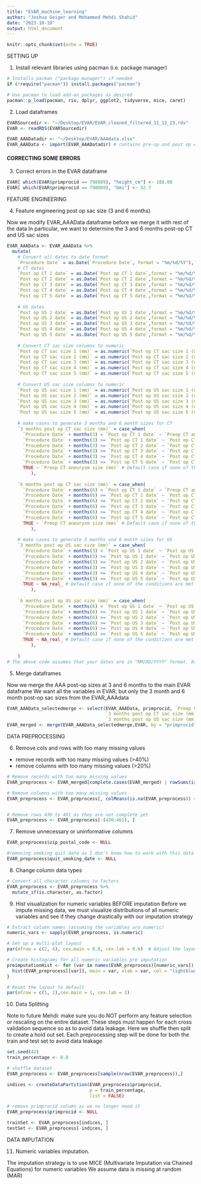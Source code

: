 ```yaml
---
title: "EVAR_machine_learning"
author: "Joshua Geiger and Mohammed Mehdi Shahid"
date: "2023-10-19"
output: html_document
---
```


```r
knitr::opts_chunk$set(echo = TRUE)
```

############## SETTING UP ##########

1. Install relevant libraries using pacman (i.e. package manager)
```r
# Installs pacman ("package manager") if needed
if (!require("pacman")) install.packages("pacman")

# Use pacman to load add-on packages as desired
pacman::p_load(pacman, rio, dplyr, ggplot2, tidyverse, mice, caret) 
```

2. Load dataframes
```r
EVARSourcedir <- "~/Desktop/EVAR/EVAR_cleaned_filtered_11_12_23.rds"
EVAR <- readRDS(EVARSourcedir)

EVAR_AAADatadir <- "~/Desktop/EVAR/AAAdata.xlsx"
EVAR_AAAData <- import(EVAR_AAADatadir) # contains pre-op and post op AAA measurements
```

#### CORRECTING SOME ERRORS ################

3. Correct errors in the EVAR dataframe
```r
EVAR[ which(EVAR$primprocid == 798089), "height_cm"] <- 188.00
EVAR[ which(EVAR$primprocid == 798089), "bmi"] <- 32.7
```


############## FEATURE ENGINEERING ##########


4. Feature engineering post op sac size (3 and 6 months)

Now we modify EVAR_AAAData dataframe before we merge it with rest of the data
In particular, we want to determine the 3 and 6 months post-op CT and US sac sizes

```r

EVAR_AAAData <- EVAR_AAAData %>%
  mutate(
    # Convert all dates to date format
    `Procedure Date` = as.Date(`Procedure Date`, format = "%m/%d/%Y"),
    # CT dates
    `Post op CT 1 date` = as.Date(`Post op CT 1 date`,format = "%m/%d/%Y"),
    `Post op CT 2 date` = as.Date(`Post op CT 2 date`,format = "%m/%d/%Y"),
    `Post op CT 3 date` = as.Date(`Post op CT 3 date`,format = "%m/%d/%Y"),
    `Post op CT 4 date` = as.Date(`Post op CT 4 date`,format = "%m/%d/%Y"),
    `Post op CT 5 date` = as.Date(`Post op CT 5 date`,format = "%m/%d/%Y"),
    
    # US dates
    `Post op US 1 date` = as.Date(`Post op US 1 date`,format = "%m/%d/%Y"),
    `Post op US 2 date` = as.Date(`Post op US 2 date`,format = "%m/%d/%Y"),
    `Post op US 3 date` = as.Date(`Post op US 3 date`,format = "%m/%d/%Y"),
    `Post op US 4 date` = as.Date(`Post op US 4 date`,format = "%m/%d/%Y"),
    `Post op US 5 date` = as.Date(`Post op US 5 date`,format = "%m/%d/%Y"),
    
    # Convert CT sac size columns to numeric
    `Post op CT sac size 1 (mm)` = as.numeric(`Post op CT sac size 1 (mm)`),
    `Post op CT sac size 2 (mm)` = as.numeric(`Post op CT sac size 2 (mm)`),
    `Post op CT sac size 3 (mm)` = as.numeric(`Post op CT sac size 3 (mm)`),
    `Post op CT sac size 4 (mm)` = as.numeric(`Post op CT sac size 4 (mm)`),
    `Post op CT sac size 5 (mm)` = as.numeric(`Post op CT sac size 5 (mm)`),
    
    # Convert US sac size columns to numeric
    `Post op US sac size 1 (mm)` = as.numeric(`Post op US sac size 1 (mm)`),
    `Post op US sac size 2 (mm)` = as.numeric(`Post op US sac size 2 (mm)`),
    `Post op US sac size 3 (mm)` = as.numeric(`Post op US sac size 3 (mm)`),
    `Post op US sac size 4 (mm)` = as.numeric(`Post op US sac size 4 (mm)`),
    `Post op US sac size 5 (mm)` = as.numeric(`Post op US sac size 5 (mm)`),
    
    # make cases to generate 3 months and 6 month sizes for CT
    `3 months post op CT sac size (mm)` = case_when(
      `Procedure Date` + months(3) < `Post op CT 1 date` ~ `Preop CT aneurysm size (mm)`,
      `Procedure Date` + months(3) >= `Post op CT 1 date` ~ `Post op CT sac size 1 (mm)`,
      `Procedure Date` + months(3) >= `Post op CT 2 date` ~ `Post op CT sac size 2 (mm)`,
      `Procedure Date` + months(3) >= `Post op CT 3 date` ~ `Post op CT sac size 3 (mm)`,
      `Procedure Date` + months(3) >= `Post op CT 4 date` ~ `Post op CT sac size 4 (mm)`,
      `Procedure Date` + months(3) >= `Post op CT 5 date` ~ `Post op CT sac size 5 (mm)`,
      TRUE ~ `Preop CT aneurysm size (mm)` # Default case if none of the conditions are met
         ),
    
    `6 months post op CT sac size (mm)` = case_when(
      `Procedure Date` + months(6) < `Post op CT 1 date` ~ `Preop CT aneurysm size (mm)`,
      `Procedure Date` + months(6) >= `Post op CT 1 date` ~ `Post op CT sac size 1 (mm)`,
      `Procedure Date` + months(6) >= `Post op CT 2 date` ~ `Post op CT sac size 2 (mm)`,
      `Procedure Date` + months(6) >= `Post op CT 3 date` ~ `Post op CT sac size 3 (mm)`,
      `Procedure Date` + months(6) >= `Post op CT 4 date` ~ `Post op CT sac size 4 (mm)`,
      `Procedure Date` + months(6) >= `Post op CT 5 date` ~ `Post op CT sac size 5 (mm)`,
      TRUE ~ `Preop CT aneurysm size (mm)` # Default case if none of the conditions are met
         ),
    
    # make cases to generate 3 months and 6 month sizes for US
    `3 months post op US sac size (mm)` = case_when(
      `Procedure Date` + months(3) < `Post op US 1 date` ~ `Post op US sac size 1 (mm)`,
      `Procedure Date` + months(3) >= `Post op US 1 date` ~ `Post op US sac size 1 (mm)`,
      `Procedure Date` + months(3) >= `Post op US 2 date` ~ `Post op US sac size 2 (mm)`,
      `Procedure Date` + months(3) >= `Post op US 3 date` ~ `Post op US sac size 3 (mm)`,
      `Procedure Date` + months(3) >= `Post op US 4 date` ~ `Post op US sac size 4 (mm)`,
      `Procedure Date` + months(3) >= `Post op US 5 date` ~ `Post op US sac size 5 (mm)`,
      TRUE ~ NA_real_ # Default case if none of the conditions are met
         ),
    
    `6 months post op US sac size (mm)` = case_when(
      `Procedure Date` + months(6) < `Post op US 1 date` ~ `Post op US sac size 1 (mm)`,
      `Procedure Date` + months(6) >= `Post op US 1 date` ~ `Post op US sac size 1 (mm)`,
      `Procedure Date` + months(6) >= `Post op US 2 date` ~ `Post op US sac size 2 (mm)`,
      `Procedure Date` + months(6) >= `Post op US 3 date` ~ `Post op US sac size 3 (mm)`,
      `Procedure Date` + months(6) >= `Post op US 4 date` ~ `Post op US sac size 4 (mm)`,
      `Procedure Date` + months(6) >= `Post op US 5 date` ~ `Post op US sac size 5 (mm)`,
      TRUE ~ NA_real_ # Default case if none of the conditions are met
         ),
    
    )
# The above code assumes that your dates are in "MM/DD/YYYY" format. Adjust the format accordingly if your dates are in a different format.
```


5. Merge dataframes

Now we merge the AAA post-op sizes at 3 and 6 months to the main EVAR dataframe
We want all the variables in EVAR, but only the 3 month and 6 month post-op sac sizes from the EVAR_AAAdata
```r
EVAR_AAAData_selectedmerge <- select(EVAR_AAAData, primprocid, `Preop CT aneurysm size (mm)`,
                                     `3 months post op CT sac size (mm)`, `6 months post op CT sac size (mm)`,
                                     `3 months post op US sac size (mm)`, `6 months post op US sac size (mm)`)
EVAR_merged <- merge(EVAR_AAAData_selectedmerge,EVAR, by = "primprocid")
```


############## DATA PREPROCESSING ##########

6. Remove cols and rows with too many missing values
- remove records with too many missing values (>40%)
- remove columns with too many missing values (>20%)

```r

# Remove records with too many missing values
EVAR_preprocess <- EVAR_merged[complete.cases(EVAR_merged) | rowSums(is.na(EVAR_merged)) <= ncol(EVAR_merged) * 0.4, ] # 0.4 denotes removing records with more than 40% missing values

# Remove columns with too many missing values
EVAR_preprocess <- EVAR_preprocess[, colMeans(is.na(EVAR_preprocess)) <= nrow(EVAR_preprocess) * 0.2] # 20%


# Remove rows 430 to 461 as they are not complete yet
EVAR_preprocess <- EVAR_preprocess[-(430:461), ]
```

7. Remove unnecessary or uninformative columns
```r
EVAR_preprocess$zip_postal_code <- NULL

#removing smoking quit date as I don't know how to work with this data type with ML for now....
EVAR_preprocess$quit_smoking_date <- NULL
```


8. Change column data types
```r
# Convert all character columns to factors
EVAR_preprocess <- EVAR_preprocess %>%
  mutate_if(is.character, as.factor)
```


9. Hist visualization for numeric variables BEFORE imputation
Before we impute missing data, we must visualize distributions of all numeric variables and see if they change drastically with our imputation strategy

```r
# Extract column names (assuming the variables are numeric)
numeric_vars <- sapply(EVAR_preprocess, is.numeric)

# Set up a multi-plot layout
par(mfrow = c(2, 4), cex.main = 0.8, cex.lab = 0.6)  # Adjust the layout as needed

# Create histograms for all numeric variables pre imputation
preimputationHist <- for (var in names(EVAR_preprocess)[numeric_vars]) {
  hist(EVAR_preprocess[[var]], main = var, xlab = var, col = "lightblue", border = "black")
}

# Reset the layout to default
par(mfrow = c(1, 1),cex.main = 1, cex.lab = 1)
```

10. Data Splitting

Note to future Mehdi: make sure you do NOT perform any feature selection or rescaling on the entire dataset. These steps must happen for each cross validation sequence so as to avoid data leakage. 
Here we shuffle then split to create a hold out set. 
Each preprocessing step will be done for both the train and test set to avoid data leakage

```r

set.seed(42)
train_percentage <- 0.8

# shuffle dataset
EVAR_preprocess <- EVAR_preprocess[sample(nrow(EVAR_preprocess)),]

indices <- createDataPartition(EVAR_preprocess$primprocid,
                               p = train_percentage,
                               list = FALSE)

# remove primprocid column as we no longer need it
EVAR_preprocess$primprocid <- NULL

trainSet <- EVAR_preprocess[indices, ]
testSet <- EVAR_preprocess[-indices, ]
```


######## DATA IMPUTATION ###############

11. Numeric variables imputation.

The imputation strategy is to use MICE (Multivariate Imputation via Chained Equations) for numeric variables
We assume data is missing at random (MAR)


```r

```

